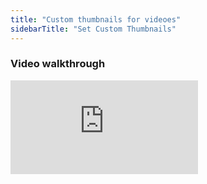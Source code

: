 ```yaml
---
title: "Custom thumbnails for videoes"
sidebarTitle: "Set Custom Thumbnails"
---
```


### Video walkthrough

<iframe src="https://www.youtube.com/embed/qSfL7eUsiFU" title="YouTube video player" frameborder="0" className="w-full aspect-video rounded-xl" allow="accelerometer; autoplay; clipboard-write; encrypted-media; gyroscope; picture-in-picture; web-share" allowfullscreen />

### Step By Step Walkthrough

<Steps>
  <Step title='Go to "Creatives" tab'>
    <img
      src="/images/custom_thumbnail#1.png"
      alt="Custom Thumbnail#1 Pn"
      title="Custom Thumbnail#1 Pn"
      style={{ width:"63%" }}
    />
  </Step>
  <Step title="Select the videos you want to change thumbnails for.">
    <img
      src="/images/Custom_thumbnail_2.png"
      alt="Custom Thumbnail 2 Pn"
      title="Custom Thumbnail 2 Pn"
      style={{ width:"63%" }}
    />
  </Step>
  <Step title="Click the orange icon in the top right corner.">
    <img
      src="/images/Custom_thumbnail_3.png"
      alt="Custom Thumbnail 3 Pn"
      title="Custom Thumbnail 3 Pn"
      style={{ width:"63%" }}
    />
  </Step>
  <Step title="Choose from either a specific frame or upload a new thumbnail">
    <img
      src="/images/Custom_thumbnail_4.png"
      alt="Custom Thumbnail 4 Pn"
      title="Custom Thumbnail 4 Pn"
      style={{ width:"63%" }}
    />
  </Step>
  <Step title="Click “Confirm” to update the thumbnails.">
    <img
      src="/images/Custom_thumbnail_5.png"
      alt="Custom Thumbnail 5 Pn"
      title="Custom Thumbnail 5 Pn"
      style={{ width:"64%" }}
    />
  </Step>
</Steps>

<Tip>
  If you want to upload a custom thumbnail, we recommend setting the first frame of the video as your custom thumbnail.

  That way, you won't have to manually upload a thumbnail for each video.
</Tip>